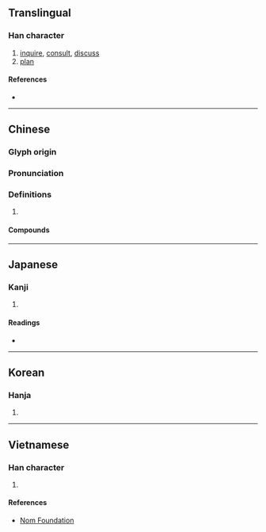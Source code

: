 {{character info/new}}
{{also|谘|諮}}
==Translingual==

===Han character===
{{Han char|rn=30|rad=口|as=06|sn=9|four=37608|canj=IOR,MOR|ids=⿱次口}}

# [[inquire]], [[consult]], [[discuss]]
# [[plan]]

====References====
* {{Han ref|kx=0186.110|dkj=03538|dj=0405.320|hdz=10621.040|uh=54A8|ud=21672|bh=AB74|bd=43892}}

----

==Chinese==
{{zh-forms}}

===Glyph origin===
{{Han etym}}

===Pronunciation===
{{zh-pron
|m=zī
|c=zi1
|mn=qz:chir/tw,xm,zz:chu
|mc=y
|oc=y
|cat=
}}

===Definitions===
{{zh-hanzi}}

# {{rfdef|zh}}

====Compounds====
{{zh-der|咨訪|怨咨|咨咨|咨請|咨呈|咨牙倈嘴|國情咨文|嚌咨|咨文|咨嗟|疇咨之憂}}

----

==Japanese==

===Kanji===
{{ja-kanji|grade=|rs=口06}}

# {{defn|lang=ja|sort=口06}}

====Readings====
* {{ja-readings|on=[[し]] (shi)|kun=[[はかる]] (hakaru), [[あう]] (au)}}

----

==Korean==

===Hanja===
{{ko-hanja|hangeul=자|rv=ja|mr=cha}}

# {{defn|lang=ko|sort=口06}}

----

==Vietnamese==

===Han character===
{{vi-readings|rs=口06| hanviet = [[tư]], [[ti]]}}

# {{defn|lang=vi|sort=口06}}

====References====
*[http://nomfoundation.org/common/nom_details.php?codepoint=54a8 Nom Foundation]